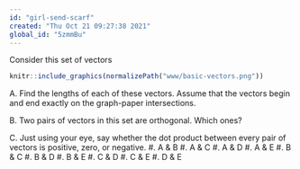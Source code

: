```yaml
---
id: "girl-send-scarf"
created: "Thu Oct 21 09:27:38 2021"
global_id: "5zmmBu"
---
```


Consider this set of vectors

```r
knitr::include_graphics(normalizePath("www/basic-vectors.png"))
```

A. Find the lengths of each of these vectors. Assume that the vectors begin and end exactly on the graph-paper intersections.

B. Two pairs of vectors in this set are orthogonal. Which ones?

C. Just using your eye, say whether the dot product between every pair of vectors is positive, zero, or  negative.
    #. A & B
    #. A & C
    #. A & D
    #. A & E
    #. B & C
    #. B & D
    #. B & E
    #. C & D
    #. C & E
    #. D & E
